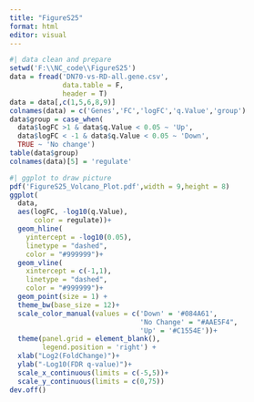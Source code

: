 ```yaml
---
title: "FigureS25"
format: html
editor: visual
---
```


```r
#| data clean and prepare
setwd('F:\\NC_code\\FigureS25')
data = fread('DN70-vs-RD-all.gene.csv',
             data.table = F,
             header = T)
data = data[,c(1,5,6,8,9)]
colnames(data) = c('Genes','FC','logFC','q.Value','group')
data$group = case_when(
  data$logFC >1 & data$q.Value < 0.05 ~ 'Up',
  data$logFC < -1 & data$q.Value < 0.05 ~ 'Down',
  TRUE ~ 'No change')
table(data$group)
colnames(data)[5] = 'regulate'
```

```r
#| ggplot to draw picture
pdf('FigureS25_Volcano_Plot.pdf',width = 9,height = 8)
ggplot(
  data,
  aes(logFC, -log10(q.Value),
      color = regulate))+
  geom_hline(
    yintercept = -log10(0.05), 
    linetype = "dashed", 
    color = "#999999")+
  geom_vline(
    xintercept = c(-1,1), 
    linetype = "dashed", 
    color = "#999999")+
  geom_point(size = 1) +
  theme_bw(base_size = 12)+
  scale_color_manual(values = c('Down' = '#084A61',
                                'No Change' = "#AAE5F4",
                                'Up' = '#C1554E'))+
  theme(panel.grid = element_blank(),
        legend.position = 'right') +
  xlab("Log2(FoldChange)")+
  ylab("-Log10(FDR q-value)")+
  scale_x_continuous(limits = c(-5,5))+
  scale_y_continuous(limits = c(0,75))
dev.off()
```
